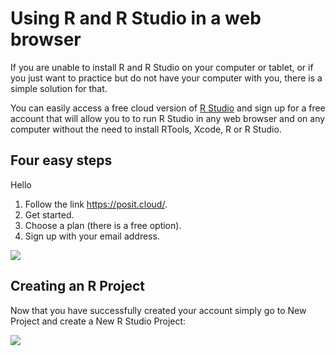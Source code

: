 # Using R and R Studio in a web browser

If you are unable to install R and R Studio on your computer or tablet, or if you just want to practice but do not have your computer with you, there is a simple solution for that.

You can easily access a free cloud version of [R Studio](https://posit.cloud/) and sign up for a free account that will allow you to to run R Studio in any web browser and on any computer without the need to install RTools, Xcode, R or R Studio.

## Four easy steps

Hello

1.  Follow the link <https://posit.cloud/>.
2.  Get started.
3.  Choose a plan (there is a free option).
4.  Sign up with your email address.

![](images/signing_up.gif)

## Creating an R Project

Now that you have successfully created your account simply go to New Project and create a New R Studio Project:

![](images/r_project.gif)
